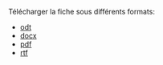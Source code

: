 
Télécharger la fiche sous différents formats:

- [odt](https://github.com/priviere/module_figures_images_photos/releases/download/v4/index.odt)
- [docx](https://github.com/priviere/module_figures_images_photos/releases/download/v4/index.docx)
- [pdf](https://github.com/priviere/module_figures_images_photos/releases/download/v4/index.pdf)
- [rtf](https://github.com/priviere/module_figures_images_photos/releases/download/v4/index.rtf)


